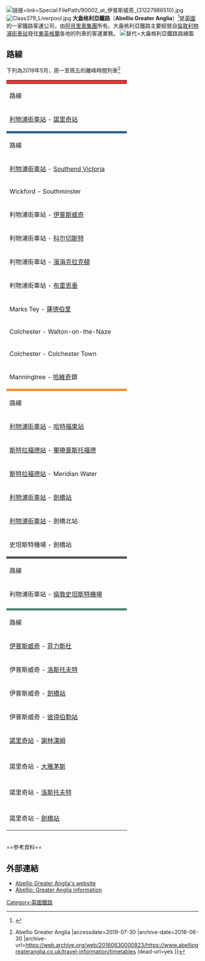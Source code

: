 [[File:Abellio_Greater_Anglia_Intercity_Class_90_Stratford.jpg|链接=link=Special:FilePath/90002_at_伊普斯威奇_(31227986510).jpg]]
[[File:Class379_Liverpool.jpg|thumb]]
'''大盎格利亞鐵路'''（'''Abellio Greater Anglia'''）<ref>{{cite web |url=http://data.companieshouse.gov.uk/doc/company/06428369 |publisher=Companies House |title=Abellio Greater Anglia Ltd 06428369 |accessdate=2015-07-08 |archive-date=2015-07-04 |archive-url=https://web.archive.org/web/20150704112511/http://data.companieshouse.gov.uk/doc/company/06428369 |dead-url=no }}</ref>是[[英國|英國]]的一家鐵路客運公司，由[[阿貝里奧集團|阿貝里奧集團]]所有。大盎格利亞鐵路主要經營自[[倫敦|倫敦]][[利物浦街車站|利物浦街車站]]發往[[東英格蘭|東英格蘭]]各地的列車的客運業務。
[[File:EastAngliaFranchise.svg|替代=大盎格利亞鐵路路線圖]]

==路線==
下列為2019年5月，周一至周五的離峰時間列車<ref>{{Cite web |url=http://www.abelliogreateranglia.co.uk/travel-information/timetables |title=Timetables {{!}} Abellio Greater Anglia |accessdate=2019-07-30 |archive-date=2016-06-30 |archive-url=https://web.archive.org/web/20160630000923/https://www.abelliogreateranglia.co.uk/travel-information/timetables |dead-url=yes }}</ref>

{| class="wikitable"
|-
! style="background:#ee3235" | {{white|Inter-City}}
|-
! style="width:300px;"| 路線 
|-
| [[利物浦街車站|利物浦街車站]] - [[諾里奇站|諾里奇站]] 
|-
! style="background:#2b648d" | {{white|Great Eastern}}
|-
! style="width:250px;"| 路線 
|-
| [[利物浦街車站|利物浦街車站]] - [[濱海紹森德|Southend Victoria]]
|-
| Wickford - Southminster
|-
| 利物浦街車站 - [[伊普斯威奇|伊普斯威奇]] 
|-
| 利物浦街車站 - [[科尔切斯特|科尔切斯特]]
|-
| 利物浦街車站 - [[濱海克拉克頓|濱海克拉克頓]]
|-
| 利物浦街車站 - [[布倫特里|布雷恩垂]]
|-
| Marks Tey - [[薩德伯里_(薩福克)|薩德伯里]]
|-
| Colchester - Walton-on-the-Naze
|-
| Colchester - Colchester Town 
|-
| Manningtree - [[哈維爾·費南德茲|哈維奇]]鎮
|-
! style="background:#f78e2c" | {{white|West Anglia}}
|-
! style="width:250px;" | 路線 
|-
| [[利物浦街車站|利物浦街車站]] - [[哈特福_(英國)|哈特福東站]]
|-
|[[斯特拉福德站|斯特拉福德站]] - [[畢曉普斯托福德|畢曉普斯托福德]]
|-
| [[斯特拉福德站|斯特拉福德站]] - Meridian Water
|-
| [[利物浦街車站|利物浦街車站]] - [[劍橋站|劍橋站]] 
|-
| [[利物浦街車站|利物浦街車站]] - 劍橋北站
|-
| 史坦斯特機場 - 劍橋站
|-
! style="background:#525556" | {{white|史坦斯特機場特快車}}
|-
! style="width:250px;"| 路線 
|-
| 利物浦街車站 - [[倫敦史坦斯特機場|倫敦史坦斯特機場]]
|-

|-
! style="background:#4f866f" | {{white|Regional}}
|-
! style="width:250px;"| 路線 
|-
| [[伊普斯威奇|伊普斯威奇]] - [[菲力斯杜|菲力斯杜]]
|-
| 伊普斯威奇 - [[洛斯托夫特|洛斯托夫特]]
|-
| 伊普斯威奇 - [[劍橋站|劍橋站]] 
|-
| 伊普斯威奇 - [[彼得伯勒站|彼得伯勒站]]
|-
| [[諾里奇站|諾里奇站]] - [[謝林漢姆|謝林漢姆]]
|-

|-
| 諾里奇站 - [[大雅茅斯|大雅茅斯]]
|-

|-
| 諾里奇站 - [[洛斯托夫特|洛斯托夫特]]
|-

|-
| 諾里奇站 - [[劍橋站|劍橋站]] 
|}


<br />
==參考資料==
{{Reflist}}
==外部連結==
{{Commons category|Greater Anglia}}
*[http://www.greateranglia.co.uk/ Abellio Greater Anglia's website]{{Wayback|url=http://www.greateranglia.co.uk/ |date=20161020084934 }}
*[http://www.abellio.com/uk/greater_anglia.html Abellio: Greater Anglia information]{{Wayback|url=http://www.abellio.com/uk/greater_anglia.html |date=20160117220042 }}
[[Category:英國鐵路|Category:英國鐵路]]